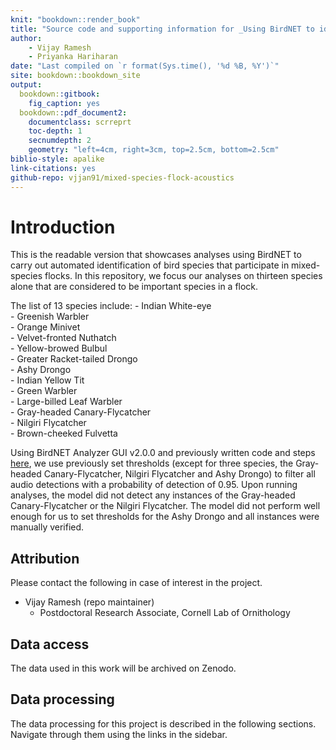 ```yaml
--- 
knit: "bookdown::render_book"
title: "Source code and supporting information for _Using BirdNET to identify mixed-species flocking bird species in the Western Ghats_"
author:
    - Vijay Ramesh
    - Priyanka Hariharan
date: "Last compiled on `r format(Sys.time(), '%d %B, %Y')`"
site: bookdown::bookdown_site
output: 
  bookdown::gitbook:
    fig_caption: yes
  bookdown::pdf_document2:
    documentclass: scrreprt
    toc-depth: 1
    secnumdepth: 2
    geometry: "left=4cm, right=3cm, top=2.5cm, bottom=2.5cm"
biblio-style: apalike
link-citations: yes
github-repo: vjjan91/mixed-species-flock-acoustics
---
```


# Introduction  

This is the readable version that showcases analyses using BirdNET to carry out automated identification of bird species that participate in mixed-species flocks. In this repository, we focus our analyses on thirteen species alone that are considered to be important species in a flock.    

The list of 13 species include: 
- Indian White-eye  
- Greenish Warbler  
- Orange Minivet  
- Velvet-fronted Nuthatch  
- Yellow-browed Bulbul  
- Greater Racket-tailed Drongo  
- Ashy Drongo  
- Indian Yellow Tit  
- Green Warbler  
- Large-billed Leaf Warbler  
- Gray-headed Canary-Flycatcher  
- Nilgiri Flycatcher  
- Brown-cheeked Fulvetta  

Using BirdNET Analyzer GUI v2.0.0 and previously written code and steps [here](https://vjjan91.github.io/paired-pointCount-acoustics/exploring-outputs-from-birdnet.html), we use previously set thresholds (except for three species, the Gray-headed Canary-Flycatcher, Nilgiri Flycatcher and Ashy Drongo) to filter all audio detections with a probability of detection of 0.95. Upon running analyses, the model did not detect any instances of the Gray-headed Canary-Flycatcher or the Nilgiri Flycatcher. The model did not perform well enough for us to set thresholds for the Ashy Drongo and all instances were manually verified.   

## Attribution  

Please contact the following in case of interest in the project.  

- Vijay Ramesh (repo maintainer)
    - Postdoctoral Research Associate, Cornell Lab of Ornithology  

## Data access  

The data used in this work will be archived on Zenodo.  

## Data processing  

The data processing for this project is described in the following sections. Navigate through them using the links in the sidebar.      
